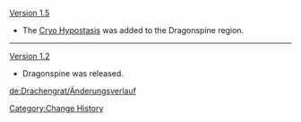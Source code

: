 [[Version 1.5]]
*The [[Cryo Hypostasis]] was added to the Dragonspine region.
----
[[Version 1.2]]
*Dragonspine was released.
<noinclude>
[[Category:Change History]]

[[de:Drachengrat/Änderungsverlauf]]
</noinclude>